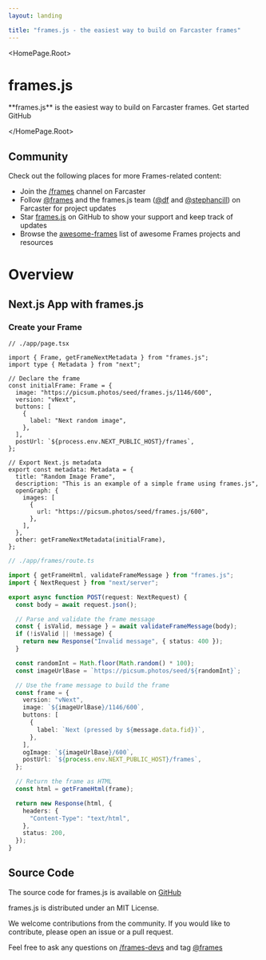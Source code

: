 ```yaml
---
layout: landing

title: "frames.js - the easiest way to build on Farcaster frames"
---
```



<HomePage.Root>
  <h1 className='vocs_HomePage_title'>frames.js</h1>
  <HomePage.InstallPackage name="frames.js" type="install" />
  <HomePage.Description>**frames.js** is the easiest way to build on Farcaster frames.</HomePage.Description>
  <HomePage.Buttons>
    <HomePage.Button href="#overview" variant="accent">Get started</HomePage.Button>
    <HomePage.Button href="https://github.com/framesjs/frames.js">GitHub</HomePage.Button>
  </HomePage.Buttons>

</HomePage.Root>

## Community

Check out the following places for more Frames-related content:

- Join the [/frames](https://warpcast.com/frames) channel on Farcaster
- Follow [@frames](https://warpcast.com/frames) and the frames.js team ([@df](https://warpcast.com/df) and [@stephancill](https://warpcast.com/stephancill)) on Farcaster for project updates
- Star [frames.js](https://github.com/framesjs/frames.js) on GitHub to show your support and keep track of updates
- Browse the [awesome-frames](https://github.com/davidfurlong/awesome-frames) list of awesome Frames projects and resources

#

# Overview

## Next.js App with frames.js

### Create your Frame

```tsx filename="page.tsx"
// ./app/page.tsx

import { Frame, getFrameNextMetadata } from "frames.js";
import type { Metadata } from "next";

// Declare the frame
const initialFrame: Frame = {
  image: "https://picsum.photos/seed/frames.js/1146/600",
  version: "vNext",
  buttons: [
    {
      label: "Next random image",
    },
  ],
  postUrl: `${process.env.NEXT_PUBLIC_HOST}/frames`,
};

// Export Next.js metadata
export const metadata: Metadata = {
  title: "Random Image Frame",
  description: "This is an example of a simple frame using frames.js",
  openGraph: {
    images: [
      {
        url: "https://picsum.photos/seed/frames.js/600",
      },
    ],
  },
  other: getFrameNextMetadata(initialFrame),
};
```

```ts filename="app/frames/route.ts"
// ./app/frames/route.ts

import { getFrameHtml, validateFrameMessage } from "frames.js";
import { NextRequest } from "next/server";

export async function POST(request: NextRequest) {
  const body = await request.json();

  // Parse and validate the frame message
  const { isValid, message } = await validateFrameMessage(body);
  if (!isValid || !message) {
    return new Response("Invalid message", { status: 400 });
  }

  const randomInt = Math.floor(Math.random() * 100);
  const imageUrlBase = `https://picsum.photos/seed/${randomInt}`;

  // Use the frame message to build the frame
  const frame = {
    version: "vNext",
    image: `${imageUrlBase}/1146/600`,
    buttons: [
      {
        label: `Next (pressed by ${message.data.fid})`,
      },
    ],
    ogImage: `${imageUrlBase}/600`,
    postUrl: `${process.env.NEXT_PUBLIC_HOST}/frames`,
  };

  // Return the frame as HTML
  const html = getFrameHtml(frame);

  return new Response(html, {
    headers: {
      "Content-Type": "text/html",
    },
    status: 200,
  });
}
```

## Source Code

The source code for frames.js is available on [GitHub](https://github.com/framesjs/frames.js)

frames.js is distributed under an MIT License.

We welcome contributions from the community. If you would like to contribute, please open an issue or a pull request.

Feel free to ask any questions on [/frames-devs](https://warpcast.com/~/channel/frames-devs) and tag [@frames](https://warpcast.com/frames)